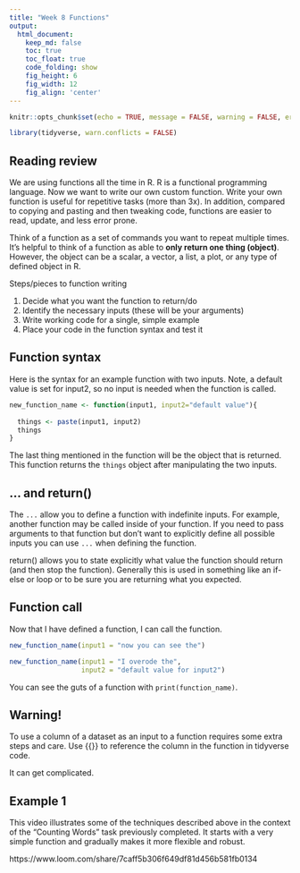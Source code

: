 ```yaml
---
title: "Week 8 Functions"
output: 
  html_document:  
    keep_md: false
    toc: true
    toc_float: true
    code_folding: show
    fig_height: 6
    fig_width: 12
    fig_align: 'center'
---
```


```r
knitr::opts_chunk$set(echo = TRUE, message = FALSE, warning = FALSE, error = TRUE)

```

```r
library(tidyverse, warn.conflicts = FALSE)
```

## Reading review

We are using functions all the time in R. R is a functional programming language. Now we want to write our own custom function. Write your own function is useful for repetitive tasks (more than 3x). In addition, compared to copying and pasting and then tweaking code, functions are easier to read, update, and less error prone.

Think of a function as a set of commands you want to repeat multiple times. It's helpful to think of a function as able to **only return one thing (object)**. However, the object can be a scalar, a vector, a list, a plot, or any type of defined object in R.

Steps/pieces to function writing

1.    Decide what you want the function to return/do
2.    Identify the necessary inputs (these will be your arguments)
3.    Write working code for a single, simple example
4.    Place your code in the function syntax and test it

## Function syntax

Here is the syntax for an example function with two inputs. Note, a default value is set for input2, so no input is needed when the function is called.

```r

new_function_name <- function(input1, input2="default value"){
  
  things <- paste(input1, input2)
  things
}
```

The last thing mentioned in the function will be the object that is returned. This function returns the `things` object after manipulating the two inputs.

## ... and return()

The `...` allow you to define a function with indefinite inputs. For example, another function may be called inside of your function. If you need to pass arguments to that function but don't want to explicitly define all possible inputs you can use `...` when defining the function.

return() allows you to state explicitly what value the function should return (and then stop the function). Generally this is used in something like an if-else or loop or to be sure you are returning what you expected.

## Function call

Now that I have defined a function, I can call the function.

```r
new_function_name(input1 = "now you can see the")

new_function_name(input1 = "I overode the", 
                  input2 = "default value for input2")
```

You can see the guts of a function with `print(function_name)`.

## Warning!

To use a column of a dataset as an input to a function requires some extra steps and care. Use {{}} to reference the column in the function in tidyverse code.

It can get complicated.

## Example 1

This video illustrates some of the techniques described above in the context of the "Counting Words" task previously completed. It starts with a very simple function and gradually makes it more flexible and robust.

https://www.loom.com/share/7caff5b306f649df81d456b581fb0134

